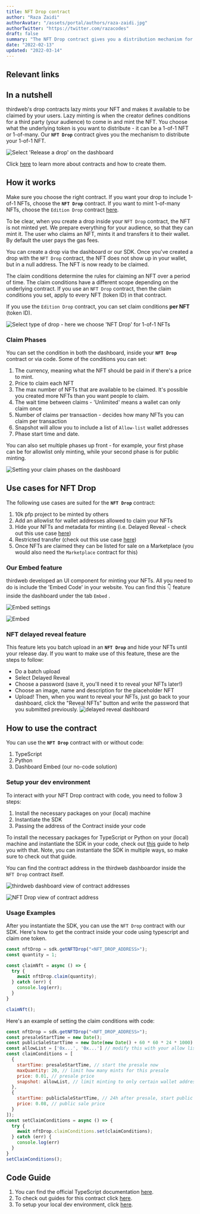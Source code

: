 ```yaml
---
title: NFT Drop contract
author: "Raza Zaidi"
authorAvatar: "/assets/portal/authors/raza-zaidi.jpg"
authorTwitter: "https://twitter.com/razacodes"
draft: false
summary: "The NFT Drop contract gives you a distribution mechanism for your 1-of-1 NFTs."
date: "2022-02-13"
updated: "2022-03-14"
---
```


## Relevant links

<SimpleGrid columns="3" gap="5">
  <MdxLinkCard
    title="Guides"
    subtitle="Guides about NFT Drop"
    contractType="nft-drop"
    type="guides"
  />
  <MdxLinkCard
    title="JavaScript docs"
    subtitle="Learn how to use the NFT Drop contract with our SDK"
    contractType="nft-drop"
    type="typescript-docs"
  />
  <MdxLinkCard
    title="Python docs"
    subtitle="Learn how to use the NFT Drop contract with our SDK"
    contractType="nft-drop"
    type="python-docs"
  />
</SimpleGrid>

## In a nutshell

thirdweb's drop contracts lazy mints your NFT and makes it available to be claimed by your users. Lazy minting is when the creator defines conditions for a third party (your audience) to come in and mint the NFT. You choose what the underlying token is you want to distribute - it can be a 1-of-1 NFT or 1-of-many. Our **`NFT Drop`** contract gives you the mechanism to distribute your 1-of-1 NFT.

![Select 'Release a drop' on the dashboard](/assets/portal/contracts/nft-drop/select-release-a-drop-on-dashboard.png)

Click [here](/contracts) to learn more about contracts and how to create them.

## How it works

Make sure you choose the right contract. If you want your drop to include 1-of-1 NFTs, choose the **`NFT Drop`** contract. If you want to mint 1-of-many NFTs, choose the `Edition Drop` contract [here](/contracts/edition-drop).

To be clear, when you create a drop inside your `NFT Drop` contract, the NFT is not minted yet. We prepare everything for your audience, so that they can mint it. The user who claims an NFT, mints it and transfers it to their wallet. By default the user pays the gas fees.

You can create a drop via the dashboard or our SDK. Once you've created a drop with the `NFT Drop` contract, the NFT does not show up in your wallet, but in a null address. The NFT is now ready to be claimed.

The claim conditions determine the rules for claiming an NFT over a period of time. The claim conditions have a different scope depending on the underlying contract. If you use an `NFT Drop` contract, then the claim conditions you set, apply to every NFT (token ID) in that contract.

If you use the `Edition Drop` contract, you can set claim conditions **per NFT** (token ID).

![Select type of drop - here we choose 'NFT Drop' for 1-of-1 NFTs](/assets/portal/contracts/nft-drop/select-type-of-drop-on-dashboard.png)

### Claim Phases

You can set the condition in both the dashboard, inside your **`NFT Drop`** contract or via code. Some of the conditions you can set:

1. The currency, meaning what the NFT should be paid in if there's a price to mint.
2. Price to claim each NFT
3. The max number of NFTs that are available to be claimed. It's possible you created more NFTs than you want people to claim.
4. The wait time between claims - 'Unlimited' means a wallet can only claim once
5. Number of claims per transaction - decides how many NFTs you can claim per transaction
6. Snapshot will allow you to include a list of `Allow-list` wallet addresses
7. Phase start time and date.

You can also set multiple phases up front - for example, your first phase can be for allowlist only minting, while your second phase is for public minting.

![Setting your claim phases on the dashboard](/assets/portal/contracts/nft-drop/nft-drop-add-allowlist-claim-phase.png)

## Use cases for NFT Drop

The following use cases are suited for the **`NFT Drop`** contract:

1. 10k pfp project to be minted by others
2. Add an allowlist for wallet addresses allowed to claim your NFTs
3. Hide your NFTs and metadata for minting (i.e. Delayed Reveal - check out this use case [here](/guides/nft-drop-with-delayed-reveal))
4. Restricted transfer (check out this use case [here](/guides/make-your-nft-non-transferable))
5. Once NFTs are claimed they can be listed for sale on a Marketplace (you would also need the `Marketplace` contract for this)

### Our Embed feature

thirdweb developed an UI component for minting your NFTs. All you need to do is include the 'Embed Code' in your website. You can find this 👇 feature inside the dashboard under the tab `Embed` .

![Embed settings](/assets/portal/contracts/nft-drop/embed-example.png)

![Embed](/assets/portal/contracts/nft-drop/embed.png)

### NFT delayed reveal feature
This feature lets you batch upload in an **`NFT Drop`** and hide your NFTs until your release day.
If you want to make use of this feature, these are the steps to follow:
- Do a batch upload
- Select Delayed Reveal
- Choose a password (save it, you'll need it to reveal your NFTs later!)
- Choose an image, name and description for the placeholder NFT
- Upload!
Then, when you want to reveal your NFTs, just go back to your dashboard, click the "Reveal NFTs" button and write the password that you submitted previously. 
![delayed reveal dashboard](/assets/portal/contracts/nft-drop/delayed.png)

## How to use the contract

You can use the **`NFT Drop`** contract with or without code:

1. TypeScript
2. Python
3. Dashboard Embed (our no-code solution)

### Setup your dev environment

To interact with your NFT Drop contract with code, you need to follow 3 steps:

1. Install the necessary packages on your (local) machine
2. Instantiate the SDK
3. Passing the address of the Contract inside your code

To install the necessary packages for TypeScript or Python on your (local) machine and instantiate the SDK in your code, check out [this](/learn-thirdweb/connect-to-blockchain) guide to help you with that. Note, you can instantiate the SDK in multiple ways, so make sure to check out that guide.

You can find the contract address in the thirdweb dashboardor inside the `NFT Drop` contract itself.

![thirdweb dashboard view of contract addresses](/assets/portal/contracts/nft-drop/thirdweb-dashboard-with-contract-address.png)

![NFT Drop view of contract address](/assets/portal/contracts/nft-drop/nft-drop-contract-deployed-on-dashboard.png)

### Usage Examples

After you instantiate the SDK, you can use the `NFT Drop` contract with our SDK. Here's how to get the contract inside your code using typescript and claim one token.

```jsx
const nftDrop = sdk.getNFTDrop("<NFT_DROP_ADDRESS>");
const quantity = 1;

const claimNft = async () => {
  try {
    await nftDrop.claim(quantity);
  } catch (err) {
    console.log(err);
  }
}

claimNft();
```

Here's an example of setting the claim conditions with code:

```jsx
const nftDrop = sdk.getNFTDrop("<NFT_DROP_ADDRESS>");
const presaleStartTime = new Date();
const publicSaleStartTime = new Date(new Date() + 60 * 60 * 24 * 1000); // today's date + 24 hours
const allowList = ['0x...', '0x...'] // modify this with your allow list
const claimConditions = [
  {
    startTime: presaleStartTime, // start the presale now
    maxQuantity: 20, // limit how many mints for this presale
    price: 0.01, // presale price
    snapshot: allowList, // limit minting to only certain wallet addresses
  },
  {
    startTime: publicSaleStartTime, // 24h after presale, start public sale
    price: 0.08, // public sale price
  }
]);
const setClaimConditions = async () => {
  try {
    await nftDrop.claimConditions.set(claimConditions);
  } catch (err) {
    console.log(err)
  }
}
setClaimConditions();
```

## Code Guide

1. You can find the official TypeScript documentation [here](https://docs.thirdweb.com/typescript/sdk.nftdrop).
2. To check out guides for this contract click [here](/guides/nft-drop).
3. To setup your local dev environment, click [here](/guides/sdk-guide).

<MdxNavigation>
  <MdxNavigationItem
    href="/contracts/edition"
    title="Edition"
  />
  <MdxNavigationItem href="/contracts/edition-drop" title="Edition Drop" next />
</MdxNavigation>
